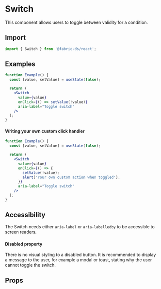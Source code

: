 
# Switch

This component allows users to toggle between validity for a condition.

## Import

```js
import { Switch } from '@fabric-ds/react';
```

## Examples

```jsx example
function Example() {
  const [value, setValue] = useState(false);

  return (
    <Switch
      value={value}
      onClick={() => setValue(!value)}
      aria-label="Toggle switch"
    />
  );
}
```

#### Writing your own custom click handler

```jsx example
function Example() {
  const [value, setValue] = useState(false);

  return (
    <Switch
      value={value}
      onClick={() => {
        setValue(!value);
        alert('Your own custom action when toggled');
      }}
      aria-label="Toggle switch"
    />
  );
}
```

## Accessibility

The Switch needs either `aria-label` or `aria-labelledby` to be accessible to
screen readers.

###

#### Disabled property

There is no visual styling to a disabled button. It is recommended to display a
message to the user, for example a modal or toast, stating why the user cannot
toggle the switch.

## Props

```props packages/switch/src/component.tsx

```
